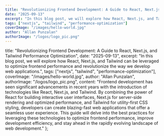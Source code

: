 ```yaml
---
title: "Revolutionizing Frontend Development: A Guide to React, Next.js, and Tailwind Performance Optimization"
date: "2025-09-13"
excerpt: "In this blog post, we will explore how React, Next.js, and Tailwind can be leveraged to optimize frontend performance and revolutionize the way we develop web applications."
tags: ["nextjs", "tailwind", "performance-optimization"]
coverImage: "/images/hello-world.jpg"
author: "Allan Punzalan"
authorImage: "/logos/logo_pic.png"
---
```


title: "Revolutionizing Frontend Development: A Guide to React, Next.js, and Tailwind Performance Optimization",
date: "2025-09-13",
excerpt: "In this blog post, we will explore how React, Next.js, and Tailwind can be leveraged to optimize frontend performance and revolutionize the way we develop web applications.",
tags: ["nextjs", "tailwind", "performance-optimization"],
coverImage: "/images/hello-world.jpg",
author: "Allan Punzalan",
authorImage: "/logos/logo_pic.png",
content: "Frontend development has seen significant advancements in recent years with the introduction of technologies like React, Next.js, and Tailwind. By combining the power of React for building interactive user interfaces, Next.js for server-side rendering and optimized performance, and Tailwind for utility-first CSS styling, developers can create blazing-fast web applications that offer a seamless user experience. This guide will delve into the best practices for leveraging these technologies to optimize frontend performance, improve development efficiency, and stay ahead in the rapidly evolving landscape of web development."
};